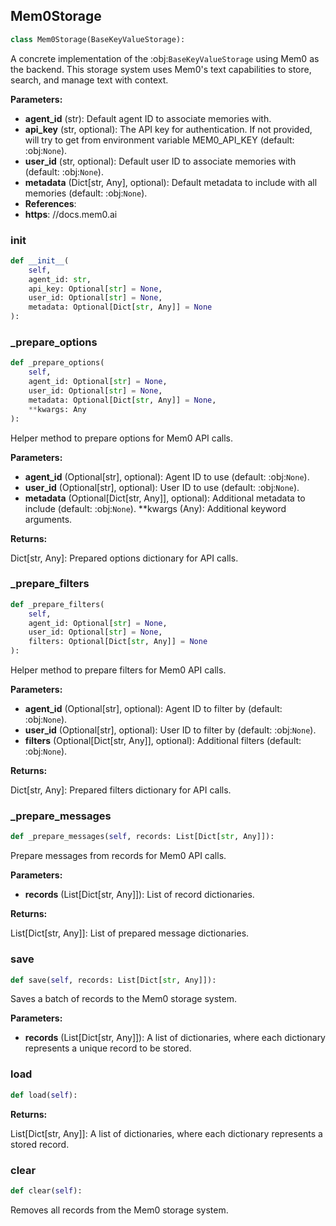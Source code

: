 <a id="camel.storages.key_value_storages.mem0_cloud"></a>

<a id="camel.storages.key_value_storages.mem0_cloud.Mem0Storage"></a>

## Mem0Storage

```python
class Mem0Storage(BaseKeyValueStorage):
```

A concrete implementation of the :obj:`BaseKeyValueStorage` using Mem0
as the backend. This storage system uses Mem0's text capabilities to store,
search, and manage text with context.

**Parameters:**

- **agent_id** (str): Default agent ID to associate memories with.
- **api_key** (str, optional): The API key for authentication. If not provided, will try to get from environment variable MEM0_API_KEY (default: :obj:`None`).
- **user_id** (str, optional): Default user ID to associate memories with (default: :obj:`None`).
- **metadata** (Dict[str, Any], optional): Default metadata to include with all memories (default: :obj:`None`).
- **References**: 
- **https**: //docs.mem0.ai

<a id="camel.storages.key_value_storages.mem0_cloud.Mem0Storage.__init__"></a>

### __init__

```python
def __init__(
    self,
    agent_id: str,
    api_key: Optional[str] = None,
    user_id: Optional[str] = None,
    metadata: Optional[Dict[str, Any]] = None
):
```

<a id="camel.storages.key_value_storages.mem0_cloud.Mem0Storage._prepare_options"></a>

### _prepare_options

```python
def _prepare_options(
    self,
    agent_id: Optional[str] = None,
    user_id: Optional[str] = None,
    metadata: Optional[Dict[str, Any]] = None,
    **kwargs: Any
):
```

Helper method to prepare options for Mem0 API calls.

**Parameters:**

- **agent_id** (Optional[str], optional): Agent ID to use (default: :obj:`None`).
- **user_id** (Optional[str], optional): User ID to use (default: :obj:`None`).
- **metadata** (Optional[Dict[str, Any]], optional): Additional metadata to include (default: :obj:`None`). **kwargs (Any): Additional keyword arguments.

**Returns:**

  Dict[str, Any]: Prepared options dictionary for API calls.

<a id="camel.storages.key_value_storages.mem0_cloud.Mem0Storage._prepare_filters"></a>

### _prepare_filters

```python
def _prepare_filters(
    self,
    agent_id: Optional[str] = None,
    user_id: Optional[str] = None,
    filters: Optional[Dict[str, Any]] = None
):
```

Helper method to prepare filters for Mem0 API calls.

**Parameters:**

- **agent_id** (Optional[str], optional): Agent ID to filter by (default: :obj:`None`).
- **user_id** (Optional[str], optional): User ID to filter by (default: :obj:`None`).
- **filters** (Optional[Dict[str, Any]], optional): Additional filters (default: :obj:`None`).

**Returns:**

  Dict[str, Any]: Prepared filters dictionary for API calls.

<a id="camel.storages.key_value_storages.mem0_cloud.Mem0Storage._prepare_messages"></a>

### _prepare_messages

```python
def _prepare_messages(self, records: List[Dict[str, Any]]):
```

Prepare messages from records for Mem0 API calls.

**Parameters:**

- **records** (List[Dict[str, Any]]): List of record dictionaries.

**Returns:**

  List[Dict[str, Any]]: List of prepared message dictionaries.

<a id="camel.storages.key_value_storages.mem0_cloud.Mem0Storage.save"></a>

### save

```python
def save(self, records: List[Dict[str, Any]]):
```

Saves a batch of records to the Mem0 storage system.

**Parameters:**

- **records** (List[Dict[str, Any]]): A list of dictionaries, where each dictionary represents a unique record to be stored.

<a id="camel.storages.key_value_storages.mem0_cloud.Mem0Storage.load"></a>

### load

```python
def load(self):
```

**Returns:**

  List[Dict[str, Any]]: A list of dictionaries, where each dictionary
represents a stored record.

<a id="camel.storages.key_value_storages.mem0_cloud.Mem0Storage.clear"></a>

### clear

```python
def clear(self):
```

Removes all records from the Mem0 storage system.
